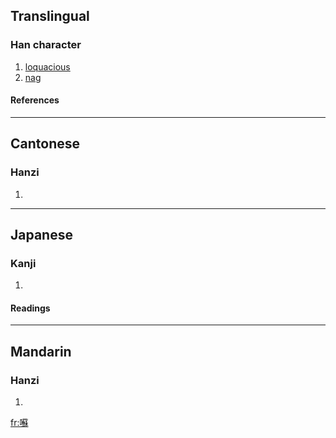 {{see|蘇}}

==Translingual==
===Han character===
{{Han char|rn=30|rad=口|as=20|sn=23|four=6409<sub>4</sub>|canj=口廿弓木 (RTND)}}
# [[loquacious]]
# [[nag]]
====References====
{{Han ref|kx=0215.271|dkj=04652|hdz=10707.090|uh=56CC|ud=22220|bh=C5C8|bd=50632}}
----
==Cantonese==
===Hanzi===
{{yue-hanzi|jyut=|y=sou1}}
# {{defn|Cantonese}}
----
==Japanese==
===Kanji===
{{ja-kanji|grade=|rs=口20}}
# {{defn|Japanese}} 
====Readings====
{{ja-readings|on=[[そ]] (so)|kun=[[よくしゃべる]] (yokushaberu)}}
----
==Mandarin==
===Hanzi===
{{cmn-hanzi|pin=[[sū]] ([[su1]])|wg=su<sup>1</sup>}}
# {{defn|Mandarin}}

[[fr:囌]]